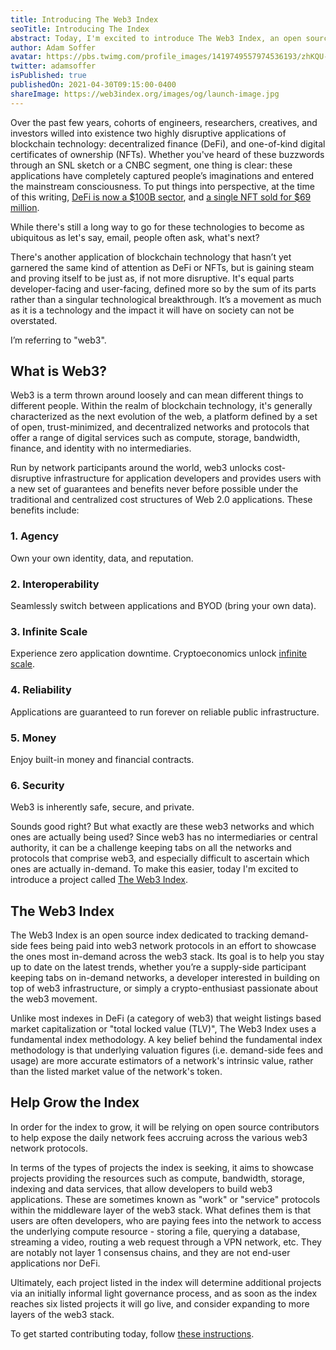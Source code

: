 ```yaml
---
title: Introducing The Web3 Index
seoTitle: Introducing The Index
abstract: Today, I'm excited to introduce The Web3 Index, an open source index that tracks demand-side fees being paid into web3 networks.
author: Adam Soffer
avatar: https://pbs.twimg.com/profile_images/1419749557974536193/zhKQU-Fo_400x400.jpg
twitter: adamsoffer
isPublished: true
publishedOn: 2021-04-30T09:15:00-0400
shareImage: https://web3index.org/images/og/launch-image.jpg
---
```


Over the past few years, cohorts of engineers, researchers, creatives, and investors willed into existence two highly disruptive applications of blockchain technology: decentralized finance (DeFi), and one-of-kind digital certificates of ownership (NFTs). Whether you've heard of these buzzwords through an SNL sketch or a CNBC segment, one thing is clear: these applications have completely captured people’s imaginations and entered the mainstream consciousness. To put things into perspective, at the time of this writing, [DeFi is now a $100B sector](https://www.coindesk.com/defi-100-billion-dolla), and [a single NFT sold for $69 million](https://techcrunch.com/2021/03/11/beeples-69-million-nft-sale-marks-a-potentially-transformative-moment-for-the-art-world/).

While there's still a long way to go for these technologies to become as ubiquitous as let's say, email, people often ask, what's next?

There's another application of blockchain technology that hasn’t yet garnered the same kind of attention as DeFi or NFTs, but is gaining steam and proving itself to be just as, if not more disruptive. It's equal parts developer-facing and user-facing, defined more so by the sum of its parts rather than a singular technological breakthrough. It’s a movement as much as it is a technology and the impact it will have on society can not be overstated.

I’m referring to "web3".

## What is Web3?

Web3 is a term thrown around loosely and can mean different things to different people. Within the realm of blockchain technology, it's generally characterized as the next evolution of the web, a platform defined by a set of open, trust-minimized, and decentralized networks and protocols that offer a range of digital services such as compute, storage, bandwidth, finance, and identity with no intermediaries.

Run by network participants around the world, web3 unlocks cost-disruptive infrastructure for application developers and provides users with a new set of guarantees and benefits never before possible under the traditional and centralized cost structures of Web 2.0 applications. These benefits include:

### 1. Agency

Own your own identity, data, and reputation.

### 2. Interoperability

Seamlessly switch between applications and BYOD (bring your own data).

### 3. Infinite Scale

Experience zero application downtime. Cryptoeconomics unlock [infinite scale](https://multicoin.capital/2020/02/06/infinite-scale/).

### 4. Reliability

Applications are guaranteed to run forever on reliable public infrastructure.

### 5. Money

Enjoy built-in money and financial contracts.

### 6. Security

Web3 is inherently safe, secure, and private.

Sounds good right? But what exactly are these web3 networks and which ones are actually being used? Since web3 has no intermediaries or central authority, it can be a challenge keeping tabs on all the networks and protocols that comprise web3, and especially difficult to ascertain which ones are actually in-demand. To make this easier, today I'm excited to introduce a project called [The Web3 Index](/).

## The Web3 Index

The Web3 Index is an open source index dedicated to tracking demand-side fees being paid into web3 network protocols in an effort to showcase the ones most in-demand across the web3 stack. Its goal is to help you stay up to date on the latest trends, whether you’re a supply-side participant keeping tabs on in-demand networks, a developer interested in building on top of web3 infrastructure, or simply a crypto-enthusiast passionate about the web3 movement.

Unlike most indexes in DeFi (a category of web3) that weight listings based market capitalization or "total locked value (TLV)", The Web3 Index uses a fundamental index methodology. A key belief behind the fundamental index methodology is that underlying valuation figures (i.e. demand-side fees and usage) are more accurate estimators of a network's intrinsic value, rather than the listed market value of the network's token.

## Help Grow the Index

In order for the index to grow, it will be relying on open source contributors to help expose the daily network fees accruing across the various web3 network protocols.

In terms of the types of projects the index is seeking, it aims to showcase projects providing the resources such as compute, bandwidth, storage, indexing and data services, that allow developers to build web3 applications. These are sometimes known as "work" or "service" protocols within the middleware layer of the web3 stack. What defines them is that users are often developers, who are paying fees into the network to access the underlying compute resource - storing a file, querying a database, streaming a video, routing a web request through a VPN network, etc. They are notably not layer 1 consensus chains, and they are not end-user applications nor DeFi.

Ultimately, each project listed in the index will determine additional projects via an initially informal light governance process, and as soon as the index reaches six listed projects it will go live, and consider expanding to more layers of the web3 stack.

To get started contributing today, follow [these instructions](https://github.com/web3index/web3index-org/blob/main/README.md#project-integration-instructions).
